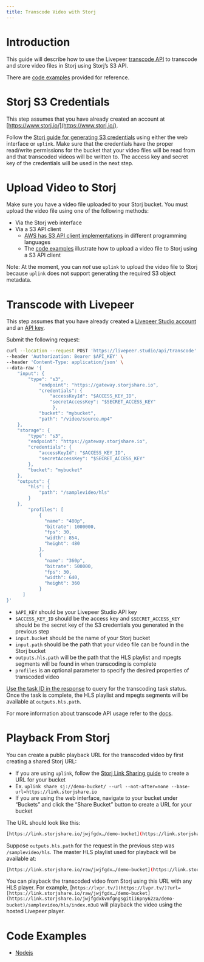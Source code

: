 ```yaml
---
title: Transcode Video with Storj
---
```


# Introduction

This guide will describe how to use the Livepeer [transcode API](https://www.notion.so/Transcode-API-Doc-b36b0c8c1a794e3b8edbf6a4fb1d49f5) to transcode and store video files in Storj using Storj’s S3 API.

There are [code examples](https://www.notion.so/Transcoded-Video-Storage-and-Delivery-with-Storj-618f1230de384b59916971a17a2ba1cf) provided for reference.

# Storj S3 Credentials

This step assumes that you have already created an account at [https://www.storj.io/](https://www.storj.io/).

Follow the [Storj guide for generating S3 credentials](https://docs.storj.io/dcs/api-reference/s3-compatible-gateway#I7p7Q) using either the web interface or `uplink`. Make sure that the credentials have the proper read/write permissions for the bucket that your video files will be read from and that transcoded videos will be written to. The access key and secret key of the credentials will be used in the next step.

# Upload Video to Storj

Make sure you have a video file uploaded to your Storj bucket. You must upload the video file using one of the following methods:

- Via the Storj web interface
- Via a S3 API client
    - [AWS has S3 API client implementations](https://aws.amazon.com/developer/tools/) in different programming languages
    - The [code examples](https://www.notion.so/Transcoded-Video-Storage-and-Delivery-with-Storj-618f1230de384b59916971a17a2ba1cf) illustrate how to upload a video file to Storj using a S3 API client

Note: At the moment, you can *not* use `uplink` to upload the video file to Storj because `uplink` does not support generating the required S3 object metadata.

# Transcode with Livepeer

This step assumes that you have already created a [Livepeer Studio account](https://livepeer.studio/) and an [API key](https://docs.livepeer.org/guides/developing/quickstart).

Submit the following request:

```bash
curl --location --request POST 'https://livepeer.studio/api/transcode' \
--header 'Authorization: Bearer $API_KEY' \
--header 'Content-Type: application/json' \
--data-raw '{
    "input": {
        "type": "s3",
		    "endpoint": "https://gateway.storjshare.io",
		    "credentials": {
		        "accessKeyId": "$ACCESS_KEY_ID",
		        "secretAccessKey": "$SECRET_ACCESS_KEY"
				 },
		    "bucket": "mybucket",
		    "path": "/video/source.mp4"
    },
    "storage": {
        "type": "s3",
        "endpoint": "https://gateway.storjshare.io",
        "credentials": {
            "accessKeyId": "$ACCESS_KEY_ID",
            "secretAccessKey": "$SECRET_ACCESS_KEY"
        },
        "bucket": "mybucket"
    },
    "outputs": {
        "hls": {
            "path": "/samplevideo/hls"
        }
    },
		"profiles": [
		    {
		      "name": "480p",
		      "bitrate": 1000000,
		      "fps": 30,
		      "width": 854,
		      "height": 480
		    },
		    {
		      "name": "360p",
		      "bitrate": 500000,
		      "fps": 30,
		      "width": 640,
		      "height": 360
		    }
	  ]
}'
```

- `$API_KEY` should be your Livepeer Studio API key
- `$ACCESS_KEY_ID` should be the access key and `$SECRET_ACCESS_KEY` should be the secret key of the S3 credentials you generated in the previous step
- `input.bucket` should be the name of your Storj bucket
- `input.path` should be the path that your video file can be found in the Storj bucket
- `outputs.hls.path` will be the path that the HLS playlist and mpegts segments will be found in when transcoding is complete
- `profiles` is an optional parameter to specify the desired properties of transcoded video

[Use the task ID in the response](https://www.notion.so/Transcode-API-Doc-b36b0c8c1a794e3b8edbf6a4fb1d49f5) to query for the transcoding task status. Once the task is complete, the HLS playlist and mpegts segments will be available at `outputs.hls.path`.

For more information about transcode API usage refer to the [docs](https://www.notion.so/Transcode-API-Doc-b36b0c8c1a794e3b8edbf6a4fb1d49f5).

# Playback From Storj

You can create a public playback URL for the transcoded video by first creating a shared Storj URL:

- If you are using `uplink`, follow the [Storj Link Sharing guide](https://docs.storj.io/dcs/api-reference/uplink-cli/share-command/#f-jKX) to create a URL for your bucket
- Ex. `uplink share sj://demo-bucket/ --url --not-after=none --base-url=https://link.storjshare.io`
- If you are using the web interface, navigate to your bucket under “Buckets” and click the “Share Bucket” button to create a URL for your bucket

The URL should look like this:

```bash
[https://link.storjshare.io/jwjfgdx…/demo-bucket](https://link.storjshare.io/jwjfgdxkvmfgngsgitii6pny62za/demo-bucket)
```

Suppose `outputs.hls.path` for the request in the previous step was `/samplevideo/hls`. The master HLS playlist used for playback will be available at:

```bash
[https://link.storjshare.io/raw/jwjfgdx…/demo-bucket](https://link.storjshare.io/jwjfgdxkvmfgngsgitii6pny62za/demo-bucket)/samplevideo/hls/index.m3u8
```

You can playback the transcoded video from Storj using this URL with any HLS player. For example, [`https://lvpr.tv/](https://lvpr.tv/)?url=[https://link.storjshare.io/raw/jwjfgdx…/demo-bucket](https://link.storjshare.io/jwjfgdxkvmfgngsgitii6pny62za/demo-bucket)/samplevideo/hls/index.m3u8` will playback the video using the hosted Livepeer player.

# Code Examples

- [Nodejs](https://github.com/livepeer/storj-livepeer-nodejs-example)